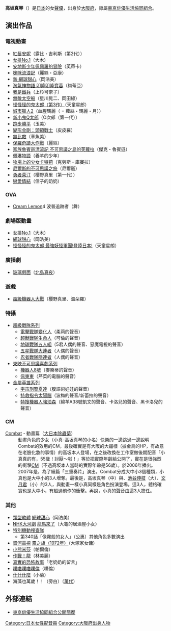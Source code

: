 {{MOSLOW|date=2015-02-02}}
{{Blpunsourced|time=2019-12-20T01:22:21+00:00}}
{{noteTA|G1=Anime}}
{{配音員
|名字= 高坂 真琴
|圖像= 
|尺寸= 
|說明= 
|藝名= 
|英文名=
|本名= 
|綽號= 
|出生地= {{JPN}}[[大阪府|大阪府]]
|出身地= 
|身高= 
|體重= 
|血型= 
|生年= 1950
|生月= 3
|生日= 22
|歿年= 
|歿月= 
|歿日= 
|所屬= [[東京俳優生活協同組合|東京俳優生活協同組合]]
|活動時期= 1970年 -
|出道作= 
|代表作= 
|網站= 
|其他= 
}}
{{Japanese|japanese=高坂 真琴|kana=こうさか まこと|romaji=Kōsaka Makoto}}
'''高坂真琴'''（{{bd|1950年|3月22日}}）是[[日本|日本]]的女[[聲優|聲優]]，出身於[[大阪府|大阪府]]，隸屬[[東京俳優生活協同組合|東京俳優生活協同組合]]。

== 演出作品 ==
=== 電視動畫 ===
* [[紅髮安妮_(動畫)|紅髮安妮]]（露比・吉利斯（第2代））
* [[女排No.1|女排No.1]]（大木）
* [[安地斯少年佩佩羅的冒險|安地斯少年佩佩羅的冒險]]（英蒂卡）
* [[咪咪流浪記|咪咪流浪記]]（麗絲・亞康）
* [[網球甜心|新·網球甜心]]（岡浩美）
* [[阿波羅之女|淘氣神物語 叩隆叩隆寶蓉]]（梅蒂亞）
* [[我是鐵兵|我是鐵兵]]（上杉可奈子）
* [[無敵太空船|無敵太空船]]（星川晃二、岡田綠）
* [[鬼太郎|怪怪怪的鬼太郎（第3作）]]（天童星郎）
* [[城市獵人|城市獵人2]]（血腥瑪麗（ = 蘿絲・瑪麗・月））
* [[小鬼Q太郎|新小鬼Q太郎]]（O次郎（第一代））
* [[跑步勝平|跑步勝平]]（玉美）
* [[變形金剛：頭領戰士|變形金剛：頭領戰士]]（皮皮羅）
* [[無比敵|無比敵]]（章魚美）
* [[保羅奇蹟大作戰|保羅奇蹟大作戰]]（麗絲）
* [[家族魯賓遜漂流記_不可思議之島的芙蘿拉|家族魯賓遜漂流記 不可思議之島的芙蘿拉]]（傑克・魯賓遜）
* [[佩琳物語|佩琳物語]]（養羊的少年）
* [[牧場上的少女卡特莉|牧場上的少女卡特莉]]（克勞斯・庫賽拉）
* [[尼爾斯的不可思議之旅|尼爾斯的不可思議之旅]]（尼爾遜）
* [[勇者萊汀|勇者萊汀]]（櫻野真里（第一代））
* [[戀愛情結|戀愛情結]]（信子的奶奶）

=== OVA ===
* [[Cream_Lemon|Cream Lemon]]4 波普追跡者（舞）

=== 劇場版動畫 ===
* [[女排No.1|女排No.1]]（大木）
* [[網球甜心|網球甜心]]（岡浩美）
* [[喀喀喀的鬼太郎_最強妖怪軍團!登陸日本!|怪怪怪的鬼太郎 最強妖怪軍團!登陸日本!]]（天童星朗）

=== 廣播劇 ===
* [[玻璃假面|玻璃假面]]（[[北島真夜|北島真夜]]）

=== 遊戲 ===
* [[超級機器人大戰|超級機器人大戰]]（櫻野真里、溫朵羅）

=== 特攝 ===
* [[超級戰隊系列|超級戰隊系列]]
** [[電擊戰隊變化人|電擊戰隊變化人]]（柔莉的聲音）
** [[超獸戰隊生命人|超獸戰隊生命人]]（可倫的聲音）
** [[地球戰隊五人組|地球戰隊五人組]]（5君人偶的聲音、惡魔電視的聲音）
** [[五星戰隊大連者|五星戰隊大連者]]（人偶的聲音）
** [[忍者戰隊隱連者|忍者戰隊隱連者]]（人偶的聲音）
* [[東映不可思議喜劇系列|東映不可思議喜劇系列]]
** [[機器人8號|機器人8號]]（麥樂蒂的聲音）
** [[佩東東|佩東東]]（芹菜的電腦的聲音）
* [[金屬英雄系列|金屬英雄系列]]
** [[宇宙刑警夏達|宇宙刑警夏達]]（腹語術娃娃的聲音）
** [[特救指令太陽腦|特救指令太陽腦]]（波梅的聲音/新蕾拉的聲音）
** [[特搜機器人強珀森|特搜機器人強珀森]]（綿羊A38號凱文的聲音、卡洛兒的聲音、黑卡洛兒的聲音）

=== CM ===
; [[Combat|Combat]]・動畫篇（[[大日本除蟲菊|大日本除蟲菊]]）
:動畫角色的少女（小真-高坂真琴的小名）快樂的一邊跳過一邊說明Combat的效用的CM，最後確實是有大阪的大嬸樣（據金鳥的HP，有故意在老臉化妝的事情）的高坂本人登場，在之後改換在工作室做後期配音「小真真的有，55歲！討厭～啦！」等於把實際年齡給公開了，實在是很強烈的衝擊[[電視廣告|CM]]（不過高坂本人當時的實際年齡是56歲）。於2006年播出。
:2007年是，為了續篇「三重奏片」演出。Combat分成大中小3個種類，小真也是大中小的3人增奪。最後是，高坂真琴（中）與、[[池谷伸枝|池谷伸枝]]（大）、[[文月君|文月君]]（小）的3人，與動畫一樣小真同樣是角色扮演登場。這3人，體格確實也是大中小，有超過前作的衝擊。再說，小真的聲音由這3人擔任。

=== 其他 ===
* [[類型軟體|類型軟體]] [[網球甜心|網球甜心]]（岡浩美）
* [[NHK大河劇|NHK大河劇]] [[龍馬來了|龍馬來了]]（大龜的居酒屋小女）
* [[特別機動搜查隊|特別機動搜查隊]]
**第340話「像霧般的女人」（公惠）其他角色多數演出
* [[銀河電視小說|銀河電視]] [[霧之旗（1972年）|霧之旗（1972年）]]（大塚家女傭）
* [[小熊米莎|小熊米莎]]（帕爾倫）
* [[作戰！龍|作戰！龍]]（林美麗）
* [[真實的恐怖故事|真實的恐怖故事]]「老奶奶的留言」
* [[噗嚕噗嚕噗倫|噗嚕噗嚕噗倫]]（噗倫）
* [[什什什麼|什什什麼]]（小菊）
* 海藻也萬歲！！（旁白）（[[萬代|萬代]]）

== 外部連結 ==
* [https://web.archive.org/web/20111122120800/http://haikyo.or.jp/PROFILE/woman/171.html 東京俳優生活協同組合公開簡歷]

{{東京俳優生活協同組合}}

{{DEFAULTSORT:Kōsaka Makoto}}
[[Category:日本女性配音員|Category:日本女性配音員]]
[[Category:大阪府出身人物|Category:大阪府出身人物]]